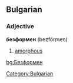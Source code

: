 ==Bulgarian==
===Adjective===
'''безформен''' (bezfórmen)

#[[amorphous]]
[[Category:Bulgarian]]
[[bg:Безформен]]